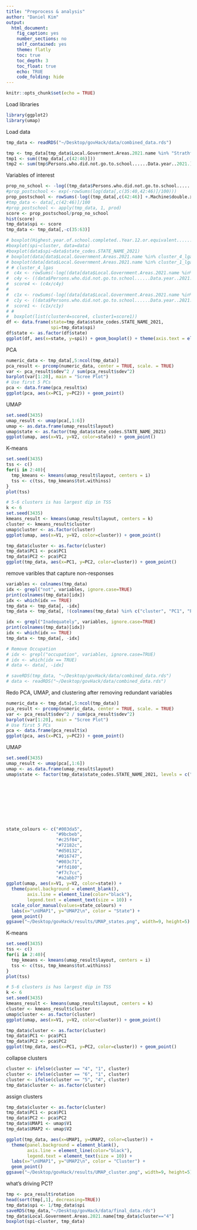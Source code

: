 ```yaml
---
title: "Preprocess & analysis"
author: "Daniel Kim"
output:
  html_document:
    fig_caption: yes
    number_sections: no
    self_contained: yes
    theme: flatly
    toc: true
    toc_depth: 3
    toc_float: true
    echo: TRUE
    code_folding: hide
---
```


```r
knitr::opts_chunk$set(echo = TRUE)
```

Load libraries
```r
library(ggplot2)
library(umap)
```

Load data
```r
tmp_data <- readRDS("~/Desktop/govHack/data/combined_data.rds")
```

```r
tmp <- tmp_data[tmp_data$Local.Government.Areas.2021.name %in% "Strathfield",]
tmp1 <- sum((tmp_data[,c(42:46)]))
tmp2 <- sum(tmp$Persons.who.did.not.go.to.school......Data.year..2021.)
```

Variables of interest
```r
prop_no_school <- -log((tmp_data$Persons.who.did.not.go.to.school......Data.year..2021.+.Machine$double.xmin)/100)
#prop_postschool <- exp(-rowSums(log(data[,c(35:40,42:46)]/100)))
prop_postschool <- rowSums(-log((tmp_data[,c(42:46)] +.Machine$double.xmin)/100))
#tmp_data <- data[,c(42:46)]/100
#prop_postschool <- apply(tmp_data, 1, prod)
score <- prop_postschool/prop_no_school
hist(score)
tmp_data$spi <- score
tmp_data <- tmp_data[,-c(35:63)]

# boxplot(Highest.year.of.school.completed..Year.12.or.equivalent......Data.year..2021.~cluster, data=data)
#boxplot(spi~cluster, data=data)
#boxplot(data$spi~data$state_codes.STATE_NAME_2021)
# boxplot(data[data$Local.Government.Areas.2021.name %in% cluster_4_lgas,]$spi)
# boxplot(data[data$Local.Government.Areas.2021.name %in% cluster_1_lgas,]$spi)
# # cluster_4_lgas
#  c4x <- rowSums(-log((data[data$Local.Government.Areas.2021.name %in% cluster_4_lgas, c(42:46)]+.Machine$double.xmin)/100))
#  c4y <- ((data$Persons.who.did.not.go.to.school......Data.year..2021.[data$Local.Government.Areas.2021.name %in% cluster_4_lgas]+.Machine$double.xmin)/100)
#  score4 <- (c4x/c4y)
# 
#  c1x <- rowSums(-log((data[data$Local.Government.Areas.2021.name %in% cluster_1_lgas, c(42:46)]+.Machine$double.xmin)/100))
#  c1y <- ((data$Persons.who.did.not.go.to.school......Data.year..2021.[data$Local.Government.Areas.2021.name %in% cluster_1_lgas]+.Machine$double.xmin)/100)
#  score1 <- (c1x/c1y)
# #
#  boxplot(list(cluster4=score4, cluster1=score1))
df <- data.frame(state=tmp_data$state_codes.STATE_NAME_2021,
                 spi=tmp_data$spi)
df$state <- as.factor(df$state)
ggplot(df, aes(x=state, y=spi)) + geom_boxplot() + theme(axis.text = element_text(angle=45, hjust=1))
```

PCA
```r
numeric_data <- tmp_data[,5:ncol(tmp_data)]
pca_result <- prcomp(numeric_data, center = TRUE, scale. = TRUE)
var <- pca_result$sdev^2 / sum(pca_result$sdev^2)
barplot(var[1:20], main = "Scree Plot")
# Use first 5 PCs
pca <- data.frame(pca_result$x)
ggplot(pca, aes(x=PC1, y=PC2)) + geom_point()
```

UMAP
```r
set.seed(3435)
umap_result <- umap(pca[,1:6])
umap <- as.data.frame(umap_result$layout)
umap$state <- as.factor(tmp_data$state_codes.STATE_NAME_2021)
ggplot(umap, aes(x=V1, y=V2, color=state)) + geom_point()
```
K-means
```r
set.seed(3435)
tss <- c()
for(i in 2:40){
  tmp_kmeans <- kmeans(umap_result$layout, centers = i)
  tss <- c(tss, tmp_kmeans$tot.withinss)
}
plot(tss)

# 5-6 clusters is has largest dip in TSS
k <- 6
set.seed(3435)
kmeans_result <- kmeans(umap_result$layout, centers = k)
cluster <- kmeans_result$cluster
umap$cluster <- as.factor(cluster)
ggplot(umap, aes(x=V1, y=V2, color=cluster)) + geom_point()

tmp_data$cluster <- as.factor(cluster)
tmp_data$PC1 <- pca$PC1
tmp_data$PC2 <- pca$PC2
ggplot(tmp_data, aes(x=PC1, y=PC2, color=cluster)) + geom_point()
```

remove varibles that capture non-responses
```r
variables <- colnames(tmp_data)
idx <- grepl("not", variables, ignore.case=TRUE)
print(colnames(tmp_data)[idx])
idx <- which(idx == TRUE)
tmp_data <- tmp_data[, -idx]
tmp_data <- tmp_data[, !(colnames(tmp_data) %in% c("cluster", "PC1", "PC2"))]

idx <- grepl("Inadequately", variables, ignore.case=TRUE)
print(colnames(tmp_data)[idx])
idx <- which(idx == TRUE)
tmp_data <- tmp_data[, -idx] 

# Remove Occupation
# idx <- grepl("occupation", variables, ignore.case=TRUE)
# idx <- which(idx == TRUE)
# data <- data[, -idx] 

# saveRDS(tmp_data, "~/Desktop/govHack/data/combined_data.rds")
# data <- readRDS("~/Desktop/govHack/data/combined_data.rds")
```

########## Redo PCA, UMAP, and clustering after removing redundant variables ####################
```r
numeric_data <- tmp_data[,5:ncol(tmp_data)]
pca_result <- prcomp(numeric_data, center = TRUE, scale. = TRUE)
var <- pca_result$sdev^2 / sum(pca_result$sdev^2)
barplot(var[1:20], main = "Scree Plot")
# Use first 5 PCs
pca <- data.frame(pca_result$x)
ggplot(pca, aes(x=PC1, y=PC2)) + geom_point()
```

UMAP
```r
set.seed(3435)
umap_result <- umap(pca[,1:6])
umap <- as.data.frame(umap_result$layout)
umap$state <- factor(tmp_data$state_codes.STATE_NAME_2021, levels = c("Australian Capital Territory",
                                                                         "New South Wales",
                                                                         "Northern Territory",
                                                                         "Queensland",
                                                                         "South Australia",
                                                                         "Tasmania",
                                                                         "Victoria",
                                                                         "Western Australia",
                                                                         "Other Territories",
                                                                         "Outside Australia"))
state_colours <- c("#003da5", 
                   "#9bcbeb", 
                   "#c25f04", 
                   "#72182c", 
                   "#d50132", 
                   "#016747", 
                   "#003c71", 
                   "#ffd100",
                   "#f7c7cc",
                   "#a2abb7")
ggplot(umap, aes(x=V1, y=V2, color=state)) + 
  theme(panel.background = element_blank(),
        axis.line = element_line(color="black"),
        legend.text = element_text(size = 10)) + 
  scale_color_manual(values=state_colours) +
  labs(x="\nUMAP1", y="UMAP2\n", color = "State") + 
  geom_point()
ggsave("~/Desktop/govHack/results/UMAP_states.png", width=9, height=5)
```

K-means
```r
set.seed(3435)
tss <- c()
for(i in 2:40){
  tmp_kmeans <- kmeans(umap_result$layout, centers = i)
  tss <- c(tss, tmp_kmeans$tot.withinss)
}
plot(tss)

# 5-6 clusters is has largest dip in TSS
k <- 6
set.seed(3435)
kmeans_result <- kmeans(umap_result$layout, centers = k)
cluster <- kmeans_result$cluster
umap$cluster <- as.factor(cluster)
ggplot(umap, aes(x=V1, y=V2, color=cluster)) + geom_point()

tmp_data$cluster <- as.factor(cluster)
tmp_data$PC1 <- pca$PC1
tmp_data$PC2 <- pca$PC2
ggplot(tmp_data, aes(x=PC1, y=PC2, color=cluster)) + geom_point()
```
collapse clusters
```r
cluster <- ifelse(cluster == "4", "1", cluster)
cluster <- ifelse(cluster == "6", "1", cluster)
cluster <- ifelse(cluster == "5", "4", cluster)
tmp_data$cluster <- as.factor(cluster)
```


assign clusters
```r
tmp_data$cluster <- as.factor(cluster)
tmp_data$PC1 <- pca$PC1
tmp_data$PC2 <- pca$PC2
tmp_data$UMAP1 <- umap$V1
tmp_data$UMAP2 <- umap$V2

ggplot(tmp_data, aes(x=UMAP1, y=UMAP2, color=cluster)) + 
  theme(panel.background = element_blank(),
        axis.line = element_line(color="black"),
        legend.text = element_text(size = 10)) + 
  labs(x="\nUMAP1", y="UMAP2\n", color = "Cluster") + 
  geom_point()
ggsave("~/Desktop/govHack/results/UMAP_cluster.png", width=9, height=5)
```

what's driving PC1?
```r
tmp <- pca_result$rotation
head(sort(tmp[,1], decreasing=TRUE))
tmp_data$spi <- 1/tmp_data$spi
saveRDS(tmp_data,"~/Desktop/govHack/data/final_data.rds")
tmp_data$Local.Government.Areas.2021.name[tmp_data$cluster=="4"]
boxplot(spi~cluster, tmp_data)

```





